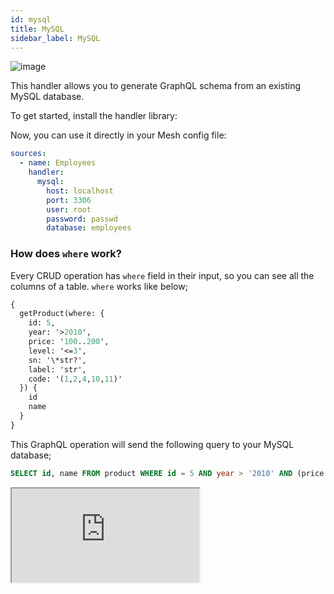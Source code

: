 ```yaml
---
id: mysql
title: MySQL
sidebar_label: MySQL
---
```

![image](https://user-images.githubusercontent.com/20847995/79219205-84e55580-7e5a-11ea-96e2-c39581b90e61.png)

This handler allows you to generate GraphQL schema from an existing MySQL database.

To get started, install the handler library:

<PackageInstall packages="@graphql-mesh/mysql" />

Now, you can use it directly in your Mesh config file:

```yml
sources:
  - name: Employees
    handler:
      mysql:
        host: localhost
        port: 3306
        user: root
        password: passwd
        database: employees
```

### How does `where` work?

Every CRUD operation has `where` field in their input, so you can see all the columns of a table. `where` works like below;
```graphql
{
  getProduct(where: {
    id: 5,
    year: '>2010',
    price: '100..200',
    level: '<=3',
    sn: '\*str?',
    label: 'str',
    code: '(1,2,4,10,11)'
  }) {
    id
    name
  }
}
```

This GraphQL operation will send the following query to your MySQL database;
```sql
SELECT id, name FROM product WHERE id = 5 AND year > '2010' AND (price BETWEEN '100' AND '200') AND level <= '3' AND sn LIKE '%str\_' AND label = 'str' AND code IN (1,2,4,10,11)
```

<iframe
     src="https://codesandbox.io/embed/github/Urigo/graphql-mesh/tree/master/examples/mysql-rfam?fontsize=14&hidenavigation=1&theme=dark&module=%2F.meshrc.yml"
     style={{width:"100%", height:"500px", border:"0", borderRadius: "4px", overflow:"hidden"}}
     title="mysql-rfam-example"
     allow="geolocation; microphone; camera; midi; vr; accelerometer; gyroscope; payment; ambient-light-sensor; encrypted-media; usb"
     sandbox="allow-modals allow-forms allow-popups allow-scripts allow-same-origin"/>

## Config API Reference

{@import ../generated-markdown/MySQLHandler.generated.md}
